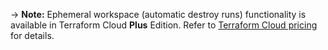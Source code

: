 -> **Note:** Ephemeral workspace (automatic destroy runs) functionality is available in Terraform Cloud **Plus** Edition. Refer to [Terraform Cloud pricing](https://www.hashicorp.com/products/terraform/pricing) for details.